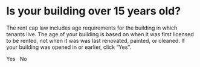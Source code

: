 
<h1 class="form-title">Is your building over 15 years old?</h1>
<p class="form-description">The rent cap law includes age requirements for the building in which tenants live.
The age of your building is based on when it was first licensed to be rented,
 not when it was was last renovated, painted, or cleaned. 
 If your building was opened in <YearMinus15></YearMinus15> or earlier, click “Yes”.
</p>

<div class="form-button-container age-check-form">
  <PrimaryButton to="/coverage/building-type">
    Yes
  </PrimaryButton>
  &nbsp;
  <PrimaryButton to="/coverage/not-covered">No</PrimaryButton>
</div>
